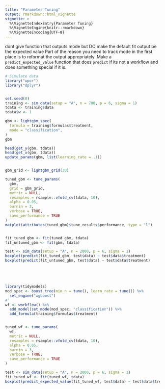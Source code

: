 ```yaml
---
title: "Parameter Tuning"
output: rmarkdown::html_vignette
vignette: >
  %\VignetteIndexEntry{Parameter Tuning}
  %\VignetteEngine{knitr::rmarkdown}
  %\VignetteEncoding{UTF-8}
---
```


dont give function that outputs mode
but DO make the default fit output be the expected value
Part of the reason you need to track mode in the first
place is to reformat the output appropriately.
Make a `predict_expected_value` function
that does `predict` if its not a workflow and
does something special if it is.





```r
# Simulate data
library("wpor")
library("dplyr")


set.seed(0)
training <- sim_data(setup = "A", n = 700, p = 6, sigma = 1)
tdata <- training$data
tdata$w <- 1

gbm <- lightgbm_spec(
  formula = training$formulas$treatment,
  mode = "classification",
)
gbm

head(get_y(gbm, tdata))
head(get_x(gbm, tdata))
update_params(gbm, list(learning_rate = .1))


gbm_grid <- lightgbm_grid(30)

tuned_gbm <- tune_params(
  gbm,
  grid = gbm_grid,
  metric = NULL,
  resamples = rsample::vfold_cv(tdata, 10),
  alpha = 0.05,
  burnin = 3,
  verbose = TRUE,
  save_performance = TRUE
)
matplot(attributes(tuned_gbm)$tune_results$performance, type = "l")


fit_tuned_gbm <- fit(tuned_gbm, tdata)
fit_untuned_gbm <- fit(gbm, tdata)

test <- sim_data(setup = "A", n = 2000, p = 6, sigma = 1)
boxplot(predict(fit_tuned_gbm, test$data) ~ test$data$treatment)
boxplot(predict(fit_untuned_gbm, test$data) ~ test$data$treatment)





library(tidymodels)
mod_spec <- boost_tree(min_n = tune(), learn_rate = tune()) %>%
  set_engine("xgboost")
#'
wf <- workflow() %>%
  add_model(set_mode(mod_spec, "classification")) %>%
  add_formula(training$formulas$treatment)


tuned_wf <- tune_params(
  wf,
  metric = NULL,
  resamples = rsample::vfold_cv(tdata, 10),
  alpha = 0.05,
  burnin = 3,
  verbose = TRUE,
  save_performance = TRUE
)

test <- sim_data(setup = "A", n = 2000, p = 6, sigma = 1)
fit_tuned_wf <- fit(tuned_wf, tdata)
boxplot(predict_expected_value(fit_tuned_wf, test$data) ~ test$data$treatment)
```
